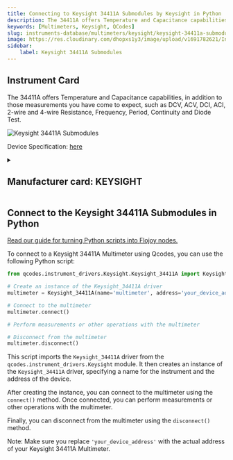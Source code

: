 ```yaml
---
title: Connecting to Keysight 34411A Submodules by Keysight in Python
description: The 34411A offers Temperature and Capacitance capabilities, in addition to those measurements you have come to expect, such as DCV, ACV, DCI, ACI, 2-wire and 4-wire Resistance, Frequency, Period, Continuity and Diode Test.
keywords: [Multimeters, Keysight, QCodes] 
slug: instruments-database/multimeters/keysight/keysight-34411a-submodules 
image: https://res.cloudinary.com/dhopxs1y3/image/upload/v1691782621/Instruments/Multimeters/Keysight-34411A-Submodules/Keysight-34411A-Submodules.jpg
sidebar:
    label: Keysight 34411A Submodules 
---
```



## Instrument Card

The 34411A offers Temperature and Capacitance capabilities, in addition to those measurements you have come to expect, such as DCV, ACV, DCI, ACI, 2-wire and 4-wire Resistance, Frequency, Period, Continuity and Diode Test.

![Keysight 34411A Submodules](https://res.cloudinary.com/dhopxs1y3/image/upload/v1691782621/Instruments/Multimeters/Keysight-34411A-Submodules/Keysight-34411A-Submodules.jpg)

Device Specification: [here](https://www.keysight.com/us/en/assets/7018-01326/data-sheets/5989-3738.pdf)

<details style={{ marginTop: "15px"}}>
<summary><h2 style={{display:'inline'}}>Manufacturer card: KEYSIGHT</h2></summary>

![KEYSIGHT](https://res.cloudinary.com/dhopxs1y3/image/upload/v1692125973/Instruments/Vendor%20Logos/Keysight.png)

Keysight Technologies, or Keysight, is an American company that manufactures electronics test and measurement equipment and software

- Headquarters: USA
- Yearly Revenue (millions, USD): 5420
- Vendor Website: [here](https://www.keysight.com/us/en/home.html)

</details>


<FeaturedInstrumentVideo category="MULTIMETERS" />

## Connect to the Keysight 34411A Submodules in Python

[Read our guide for turning Python scripts into Flojoy nodes.](https://docs.flojoy.ai/contribution/blocks/custom-flojoy-block/)



<Tabs>
<TabItem value="Flojoy" label="Flojoy" className="flojoy-instrument-tabs">

<SectionsCard category="MULTIMETERS" manufacturer="Keysight"></SectionsCard>

</TabItem>
<TabItem value="QCodes" label="QCodes">

To connect to a Keysight 34411A Multimeter using Qcodes, you can use the following Python script:

```python
from qcodes.instrument_drivers.Keysight.Keysight_34411A import Keysight_34411A

# Create an instance of the Keysight_34411A driver
multimeter = Keysight_34411A(name='multimeter', address='your_device_address')

# Connect to the multimeter
multimeter.connect()

# Perform measurements or other operations with the multimeter

# Disconnect from the multimeter
multimeter.disconnect()
```

This script imports the `Keysight_34411A` driver from the `qcodes.instrument_drivers.Keysight` module. It then creates an instance of the `Keysight_34411A` driver, specifying a name for the instrument and the address of the device.

After creating the instance, you can connect to the multimeter using the `connect()` method. Once connected, you can perform measurements or other operations with the multimeter.

Finally, you can disconnect from the multimeter using the `disconnect()` method.

Note: Make sure you replace `'your_device_address'` with the actual address of your Keysight 34411A Multimeter.

</TabItem>
</Tabs>